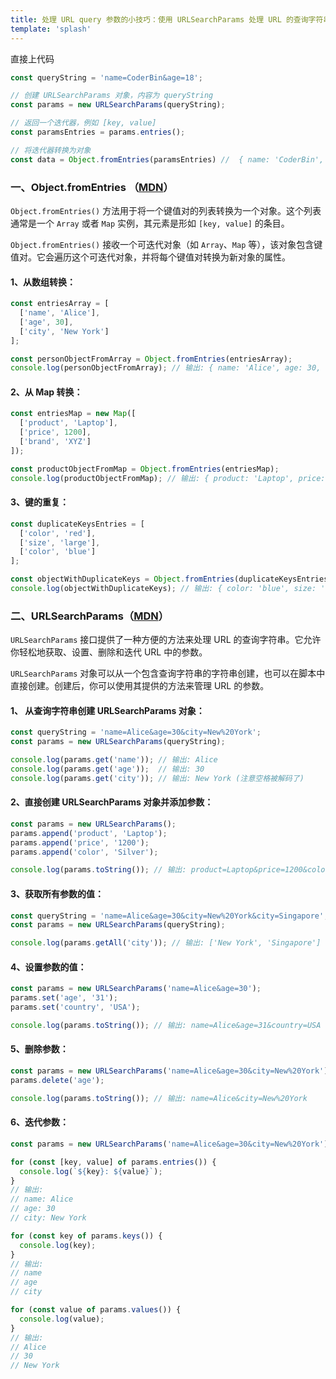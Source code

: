 ```yaml
---
title: 处理 URL query 参数的小技巧：使用 URLSearchParams 处理 URL 的查询字符串，使用 Object.fromEntries 方法将键值对的列表转换为对象
template: 'splash'
---
```


直接上代码
```ts
const queryString = 'name=CoderBin&age=18';

// 创建 URLSearchParams 对象，内容为 queryString
const params = new URLSearchParams(queryString);

// 返回一个迭代器，例如 [key, value]
const paramsEntries = params.entries();

// 将迭代器转换为对象
const data = Object.fromEntries(paramsEntries) //  { name: 'CoderBin', age: '18' }

```

### 一、Object.fromEntries （[MDN](https://developer.mozilla.org/en-US/docs/Web/JavaScript/Reference/Global_Objects/Object/fromEntries)）
`Object.fromEntries()` 方法用于将一个键值对的列表转换为一个对象。这个列表通常是一个 `Array` 或者 `Map` 实例，其元素是形如 `[key, value]` 的条目。

`Object.fromEntries()` 接收一个可迭代对象（如 `Array`、`Map` 等），该对象包含键值对。它会遍历这个可迭代对象，并将每个键值对转换为新对象的属性。

#### 1、从数组转换：
```ts
const entriesArray = [
  ['name', 'Alice'],
  ['age', 30],
  ['city', 'New York']
];

const personObjectFromArray = Object.fromEntries(entriesArray);
console.log(personObjectFromArray); // 输出: { name: 'Alice', age: 30, city: 'New York' }
```

#### 2、从 Map 转换：
```ts
const entriesMap = new Map([
  ['product', 'Laptop'],
  ['price', 1200],
  ['brand', 'XYZ']
]);

const productObjectFromMap = Object.fromEntries(entriesMap);
console.log(productObjectFromMap); // 输出: { product: 'Laptop', price: 1200, brand: 'XYZ' }
```

#### 3、键的重复：
```ts
const duplicateKeysEntries = [
  ['color', 'red'],
  ['size', 'large'],
  ['color', 'blue']
];

const objectWithDuplicateKeys = Object.fromEntries(duplicateKeysEntries);
console.log(objectWithDuplicateKeys); // 输出: { color: 'blue', size: 'large' }
```

### 二、URLSearchParams（[MDN](https://developer.mozilla.org/en-US/docs/Web/API/URLSearchParams)）
`URLSearchParams` 接口提供了一种方便的方法来处理 URL 的查询字符串。它允许你轻松地获取、设置、删除和迭代 URL 中的参数。

`URLSearchParams` 对象可以从一个包含查询字符串的字符串创建，也可以在脚本中直接创建。创建后，你可以使用其提供的方法来管理 URL 的参数。

#### **1、 从查询字符串创建 URLSearchParams 对象：**
```ts
const queryString = 'name=Alice&age=30&city=New%20York';
const params = new URLSearchParams(queryString);

console.log(params.get('name')); // 输出: Alice
console.log(params.get('age'));  // 输出: 30
console.log(params.get('city')); // 输出: New York (注意空格被解码了)
```

#### **2、直接创建 URLSearchParams 对象并添加参数：**
```ts
const params = new URLSearchParams();
params.append('product', 'Laptop');
params.append('price', '1200');
params.append('color', 'Silver');

console.log(params.toString()); // 输出: product=Laptop&price=1200&color=Silver
```

#### **3、获取所有参数的值：**
```ts
const queryString = 'name=Alice&age=30&city=New%20York&city=Singapore';
const params = new URLSearchParams(queryString);

console.log(params.getAll('city')); // 输出: ['New York', 'Singapore']
```

#### **4、设置参数的值：**
```ts
const params = new URLSearchParams('name=Alice&age=30');
params.set('age', '31');
params.set('country', 'USA');

console.log(params.toString()); // 输出: name=Alice&age=31&country=USA
```

#### **5、删除参数：**
```ts
const params = new URLSearchParams('name=Alice&age=30&city=New%20York');
params.delete('age');

console.log(params.toString()); // 输出: name=Alice&city=New%20York
```

#### **6、迭代参数：**
```ts
const params = new URLSearchParams('name=Alice&age=30&city=New%20York');

for (const [key, value] of params.entries()) {
  console.log(`${key}: ${value}`);
}
// 输出:
// name: Alice
// age: 30
// city: New York

for (const key of params.keys()) {
  console.log(key);
}
// 输出:
// name
// age
// city

for (const value of params.values()) {
  console.log(value);
}
// 输出:
// Alice
// 30
// New York
```